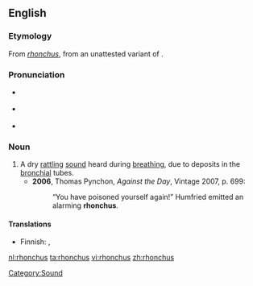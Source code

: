 ==English==

===Etymology===
From {{etyl|la}} ''[[#Latin|rhonchus]]'', from an unattested variant of {{etyl|grc}} {{term|ῥέγχος||snoring|tr=rhenkhos|sc=Grek|lang=grc}}.

===Pronunciation===
* {{a|UK}} {{IPA|/ˈɹɒŋ.kəs/}}
* {{a|US}} {{IPA|/ˈɹɑŋ.kəs/}}
* {{audio|En-us-rhonchus.ogg|Audio (US)}}

===Noun===
{{en-noun|rhonchi}}

# A dry [[rattling]] [[sound]] heard during [[breathing]], due to deposits in the [[bronchial]] tubes.
#* '''2006''', Thomas Pynchon, ''Against the Day'', Vintage 2007, p. 699:
#*: “You have poisoned yourself again!” Humfried emitted an alarming '''rhonchus'''.

====Translations====
{{trans-top|sound}}
* Finnish: {{t|fi|rohina}}, {{t|fi|rahina}}
{{trans-mid}}
{{trans-bottom}}

[[Category:Sound]]

[[nl:rhonchus]]
[[ta:rhonchus]]
[[vi:rhonchus]]
[[zh:rhonchus]]